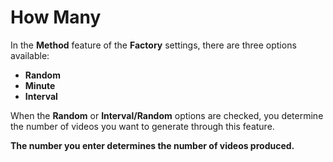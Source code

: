 # How Many

In the **Method** feature of the **Factory** settings, there are three options available:

- **Random**
- **Minute**
- **Interval**

When the **Random** or **Interval/Random** options are checked, you determine the number of videos you want to generate through this feature.

**The number you enter determines the number of videos produced.**


